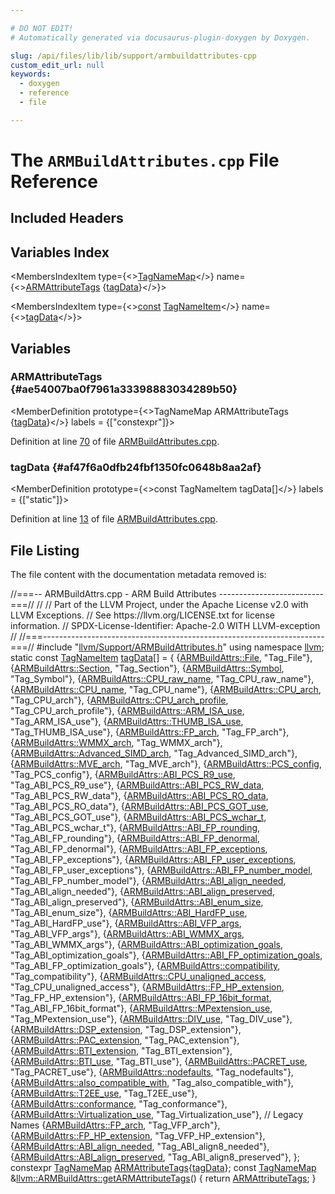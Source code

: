 ```yaml
---

# DO NOT EDIT!
# Automatically generated via docusaurus-plugin-doxygen by Doxygen.

slug: /api/files/lib/lib/support/armbuildattributes-cpp
custom_edit_url: null
keywords:
  - doxygen
  - reference
  - file

---
```





# The `ARMBuildAttributes.cpp` File Reference

<DoxygenPage pluginConfig={pluginConfig}>



## Included Headers

<IncludesList>
<IncludesListItem
  filePath="llvm/Support/ARMBuildAttributes.h"
  permalink="/docs/api/files/include/include/llvm/include/llvm/support/armbuildattributes-h"
  isLocal="true" />
</IncludesList>

## Variables Index

<MembersIndex>

<MembersIndexItem
  type={<><a href="/docs/api/namespaces/llvm/#a8ba0ebd86185aea94f29ed853c4dd97f">TagNameMap</a></>}
  name={<><a href="#ae54007ba0f7961a33398883034289b50">ARMAttributeTags</a> &#123;<a href="#af47f6a0dfb24fbf1350fc0648b8aa2af">tagData</a>&#125;</>}>
</MembersIndexItem>

<MembersIndexItem
  type={<><a href="/docs/api/files/lib/lib/target/lib/target/aarch64/aarch64promoteconstant-cpp/#a90f8350fecae261c25be85d38b451bff">const</a> <a href="/docs/api/structs/llvm/tagnameitem">TagNameItem</a></>}
  name={<><a href="#af47f6a0dfb24fbf1350fc0648b8aa2af">tagData</a></>}>
</MembersIndexItem>

</MembersIndex>


<SectionDefinition>

## Variables

### ARMAttributeTags {#ae54007ba0f7961a33398883034289b50}

<MemberDefinition
  prototype={<>TagNameMap ARMAttributeTags &#123;<a href="#af47f6a0dfb24fbf1350fc0648b8aa2af">tagData</a>&#125;</>}
  labels = {["constexpr"]}>

Definition at line <a href="#l00070">70</a> of file <a href="/docs/api/files/lib/lib/support/armbuildattributes-cpp">ARMBuildAttributes.cpp</a>.
</MemberDefinition>

### tagData {#af47f6a0dfb24fbf1350fc0648b8aa2af}

<MemberDefinition
  prototype={<>const TagNameItem tagData&#91;&#93;</>}
  labels = {["static"]}>

Definition at line <a href="#l00013">13</a> of file <a href="/docs/api/files/lib/lib/support/armbuildattributes-cpp">ARMBuildAttributes.cpp</a>.
</MemberDefinition>

</SectionDefinition>

## File Listing

The file content with the documentation metadata removed is:

<ProgramListing>

<Link id="l00001" /><CodeLine lineNumber="1"><Highlight kind="comment">//===-- ARMBuildAttrs.cpp - ARM Build Attributes --------------------------===//</Highlight><Highlight kind="normal"></Highlight></CodeLine>
<Link id="l00002" /><CodeLine lineNumber="2"><Highlight kind="normal"></Highlight><Highlight kind="comment">//</Highlight><Highlight kind="normal"></Highlight></CodeLine>
<Link id="l00003" /><CodeLine lineNumber="3"><Highlight kind="normal"></Highlight><Highlight kind="comment">// Part of the LLVM Project, under the Apache License v2.0 with LLVM Exceptions.</Highlight><Highlight kind="normal"></Highlight></CodeLine>
<Link id="l00004" /><CodeLine lineNumber="4"><Highlight kind="normal"></Highlight><Highlight kind="comment">// See https://llvm.org/LICENSE.txt for license information.</Highlight><Highlight kind="normal"></Highlight></CodeLine>
<Link id="l00005" /><CodeLine lineNumber="5"><Highlight kind="normal"></Highlight><Highlight kind="comment">// SPDX-License-Identifier: Apache-2.0 WITH LLVM-exception</Highlight><Highlight kind="normal"></Highlight></CodeLine>
<Link id="l00006" /><CodeLine lineNumber="6"><Highlight kind="normal"></Highlight><Highlight kind="comment">//</Highlight><Highlight kind="normal"></Highlight></CodeLine>
<Link id="l00007" /><CodeLine lineNumber="7"><Highlight kind="normal"></Highlight><Highlight kind="comment">//===----------------------------------------------------------------------===//</Highlight><Highlight kind="normal"></Highlight></CodeLine>
<Link id="l00008" /><CodeLine lineNumber="8"><Highlight kind="normal"></Highlight></CodeLine>
<Link id="l00009" /><CodeLine lineNumber="9"><Highlight kind="normal"></Highlight><Highlight kind="preprocessor">#include &quot;<a href="/docs/api/files/include/include/llvm/include/llvm/support/armbuildattributes-h">llvm/Support/ARMBuildAttributes.h</a>&quot;</Highlight><Highlight kind="normal"></Highlight></CodeLine>
<Link id="l00010" /><CodeLine lineNumber="10"><Highlight kind="normal"></Highlight></CodeLine>
<Link id="l00011" /><CodeLine lineNumber="11"><Highlight kind="normal"></Highlight><Highlight kind="keyword">using namespace </Highlight><Highlight kind="normal"><a href="/docs/api/namespaces/llvm">llvm</a>;</Highlight></CodeLine>
<Link id="l00012" /><CodeLine lineNumber="12"><Highlight kind="normal"></Highlight></CodeLine>
<Link id="l00013" /><CodeLine lineNumber="13" lineLink="#af47f6a0dfb24fbf1350fc0648b8aa2af"><Highlight kind="normal"></Highlight><Highlight kind="keyword">static</Highlight><Highlight kind="normal"> </Highlight><Highlight kind="keyword">const</Highlight><Highlight kind="normal"> <a href="/docs/api/structs/llvm/tagnameitem">TagNameItem</a> <a href="#af47f6a0dfb24fbf1350fc0648b8aa2af">tagData</a>&#91;&#93; = &#123;</Highlight></CodeLine>
<Link id="l00014" /><CodeLine lineNumber="14"><Highlight kind="normal">    &#123;<a href="/docs/api/namespaces/llvm/armbuildattrs/#aea10ca6bf098a425d51ac7fe65d30ed6aecf09ba70b320e04fec09afb59d502cd">ARMBuildAttrs::File</a>, </Highlight><Highlight kind="stringliteral">&quot;Tag&#95;File&quot;</Highlight><Highlight kind="normal">&#125;,</Highlight></CodeLine>
<Link id="l00015" /><CodeLine lineNumber="15"><Highlight kind="normal">    &#123;<a href="/docs/api/namespaces/llvm/armbuildattrs/#aea10ca6bf098a425d51ac7fe65d30ed6a69c8a3bdf3f5753779a342f0cd97c090">ARMBuildAttrs::Section</a>, </Highlight><Highlight kind="stringliteral">&quot;Tag&#95;Section&quot;</Highlight><Highlight kind="normal">&#125;,</Highlight></CodeLine>
<Link id="l00016" /><CodeLine lineNumber="16"><Highlight kind="normal">    &#123;<a href="/docs/api/namespaces/llvm/armbuildattrs/#aea10ca6bf098a425d51ac7fe65d30ed6aa10cda45fcbf7c8c9804e4e4d2e1bcdf">ARMBuildAttrs::Symbol</a>, </Highlight><Highlight kind="stringliteral">&quot;Tag&#95;Symbol&quot;</Highlight><Highlight kind="normal">&#125;,</Highlight></CodeLine>
<Link id="l00017" /><CodeLine lineNumber="17"><Highlight kind="normal">    &#123;<a href="/docs/api/namespaces/llvm/armbuildattrs/#aea10ca6bf098a425d51ac7fe65d30ed6a0362da29c55d6c2206ecda52ee258ccc">ARMBuildAttrs::CPU&#95;raw&#95;name</a>, </Highlight><Highlight kind="stringliteral">&quot;Tag&#95;CPU&#95;raw&#95;name&quot;</Highlight><Highlight kind="normal">&#125;,</Highlight></CodeLine>
<Link id="l00018" /><CodeLine lineNumber="18"><Highlight kind="normal">    &#123;<a href="/docs/api/namespaces/llvm/armbuildattrs/#aea10ca6bf098a425d51ac7fe65d30ed6ae72f5987483e0286f0225c32b27e4441">ARMBuildAttrs::CPU&#95;name</a>, </Highlight><Highlight kind="stringliteral">&quot;Tag&#95;CPU&#95;name&quot;</Highlight><Highlight kind="normal">&#125;,</Highlight></CodeLine>
<Link id="l00019" /><CodeLine lineNumber="19"><Highlight kind="normal">    &#123;<a href="/docs/api/namespaces/llvm/armbuildattrs/#aea10ca6bf098a425d51ac7fe65d30ed6a0279c11a681fcdb5d127fe510b794dae">ARMBuildAttrs::CPU&#95;arch</a>, </Highlight><Highlight kind="stringliteral">&quot;Tag&#95;CPU&#95;arch&quot;</Highlight><Highlight kind="normal">&#125;,</Highlight></CodeLine>
<Link id="l00020" /><CodeLine lineNumber="20"><Highlight kind="normal">    &#123;<a href="/docs/api/namespaces/llvm/armbuildattrs/#aea10ca6bf098a425d51ac7fe65d30ed6adc480a9854461c31275e13b17a431956">ARMBuildAttrs::CPU&#95;arch&#95;profile</a>, </Highlight><Highlight kind="stringliteral">&quot;Tag&#95;CPU&#95;arch&#95;profile&quot;</Highlight><Highlight kind="normal">&#125;,</Highlight></CodeLine>
<Link id="l00021" /><CodeLine lineNumber="21"><Highlight kind="normal">    &#123;<a href="/docs/api/namespaces/llvm/armbuildattrs/#aea10ca6bf098a425d51ac7fe65d30ed6a32c829f47c3280a9c081198fc927f3c2">ARMBuildAttrs::ARM&#95;ISA&#95;use</a>, </Highlight><Highlight kind="stringliteral">&quot;Tag&#95;ARM&#95;ISA&#95;use&quot;</Highlight><Highlight kind="normal">&#125;,</Highlight></CodeLine>
<Link id="l00022" /><CodeLine lineNumber="22"><Highlight kind="normal">    &#123;<a href="/docs/api/namespaces/llvm/armbuildattrs/#aea10ca6bf098a425d51ac7fe65d30ed6add6bd85d9bcdd64df76ff3ce8ff59282">ARMBuildAttrs::THUMB&#95;ISA&#95;use</a>, </Highlight><Highlight kind="stringliteral">&quot;Tag&#95;THUMB&#95;ISA&#95;use&quot;</Highlight><Highlight kind="normal">&#125;,</Highlight></CodeLine>
<Link id="l00023" /><CodeLine lineNumber="23"><Highlight kind="normal">    &#123;<a href="/docs/api/namespaces/llvm/armbuildattrs/#aea10ca6bf098a425d51ac7fe65d30ed6acdcbb4288e972e89754d75ae3055c5ad">ARMBuildAttrs::FP&#95;arch</a>, </Highlight><Highlight kind="stringliteral">&quot;Tag&#95;FP&#95;arch&quot;</Highlight><Highlight kind="normal">&#125;,</Highlight></CodeLine>
<Link id="l00024" /><CodeLine lineNumber="24"><Highlight kind="normal">    &#123;<a href="/docs/api/namespaces/llvm/armbuildattrs/#aea10ca6bf098a425d51ac7fe65d30ed6ab93860980699a6172e0a0732ed64ed9b">ARMBuildAttrs::WMMX&#95;arch</a>, </Highlight><Highlight kind="stringliteral">&quot;Tag&#95;WMMX&#95;arch&quot;</Highlight><Highlight kind="normal">&#125;,</Highlight></CodeLine>
<Link id="l00025" /><CodeLine lineNumber="25"><Highlight kind="normal">    &#123;<a href="/docs/api/namespaces/llvm/armbuildattrs/#aea10ca6bf098a425d51ac7fe65d30ed6a80cebeb60c235348741536710cd9d899">ARMBuildAttrs::Advanced&#95;SIMD&#95;arch</a>, </Highlight><Highlight kind="stringliteral">&quot;Tag&#95;Advanced&#95;SIMD&#95;arch&quot;</Highlight><Highlight kind="normal">&#125;,</Highlight></CodeLine>
<Link id="l00026" /><CodeLine lineNumber="26"><Highlight kind="normal">    &#123;<a href="/docs/api/namespaces/llvm/armbuildattrs/#aea10ca6bf098a425d51ac7fe65d30ed6a7b8e76f3d836b46eb71f9d78074a8513">ARMBuildAttrs::MVE&#95;arch</a>, </Highlight><Highlight kind="stringliteral">&quot;Tag&#95;MVE&#95;arch&quot;</Highlight><Highlight kind="normal">&#125;,</Highlight></CodeLine>
<Link id="l00027" /><CodeLine lineNumber="27"><Highlight kind="normal">    &#123;<a href="/docs/api/namespaces/llvm/armbuildattrs/#aea10ca6bf098a425d51ac7fe65d30ed6a198a89e97d01d780410a4006b0b62c6c">ARMBuildAttrs::PCS&#95;config</a>, </Highlight><Highlight kind="stringliteral">&quot;Tag&#95;PCS&#95;config&quot;</Highlight><Highlight kind="normal">&#125;,</Highlight></CodeLine>
<Link id="l00028" /><CodeLine lineNumber="28"><Highlight kind="normal">    &#123;<a href="/docs/api/namespaces/llvm/armbuildattrs/#aea10ca6bf098a425d51ac7fe65d30ed6a0964c14e79a9c2fa99f194c69cc5f336">ARMBuildAttrs::ABI&#95;PCS&#95;R9&#95;use</a>, </Highlight><Highlight kind="stringliteral">&quot;Tag&#95;ABI&#95;PCS&#95;R9&#95;use&quot;</Highlight><Highlight kind="normal">&#125;,</Highlight></CodeLine>
<Link id="l00029" /><CodeLine lineNumber="29"><Highlight kind="normal">    &#123;<a href="/docs/api/namespaces/llvm/armbuildattrs/#aea10ca6bf098a425d51ac7fe65d30ed6accb41d9beb53ac339b0531d97ffdaebc">ARMBuildAttrs::ABI&#95;PCS&#95;RW&#95;data</a>, </Highlight><Highlight kind="stringliteral">&quot;Tag&#95;ABI&#95;PCS&#95;RW&#95;data&quot;</Highlight><Highlight kind="normal">&#125;,</Highlight></CodeLine>
<Link id="l00030" /><CodeLine lineNumber="30"><Highlight kind="normal">    &#123;<a href="/docs/api/namespaces/llvm/armbuildattrs/#aea10ca6bf098a425d51ac7fe65d30ed6a7f6d5031ccd8a14323deed1c0d28609d">ARMBuildAttrs::ABI&#95;PCS&#95;RO&#95;data</a>, </Highlight><Highlight kind="stringliteral">&quot;Tag&#95;ABI&#95;PCS&#95;RO&#95;data&quot;</Highlight><Highlight kind="normal">&#125;,</Highlight></CodeLine>
<Link id="l00031" /><CodeLine lineNumber="31"><Highlight kind="normal">    &#123;<a href="/docs/api/namespaces/llvm/armbuildattrs/#aea10ca6bf098a425d51ac7fe65d30ed6ae85cee6326e89db14ad33163ec46cbaa">ARMBuildAttrs::ABI&#95;PCS&#95;GOT&#95;use</a>, </Highlight><Highlight kind="stringliteral">&quot;Tag&#95;ABI&#95;PCS&#95;GOT&#95;use&quot;</Highlight><Highlight kind="normal">&#125;,</Highlight></CodeLine>
<Link id="l00032" /><CodeLine lineNumber="32"><Highlight kind="normal">    &#123;<a href="/docs/api/namespaces/llvm/armbuildattrs/#aea10ca6bf098a425d51ac7fe65d30ed6ada666cc0d3391912e7a0ff83e679454f">ARMBuildAttrs::ABI&#95;PCS&#95;wchar&#95;t</a>, </Highlight><Highlight kind="stringliteral">&quot;Tag&#95;ABI&#95;PCS&#95;wchar&#95;t&quot;</Highlight><Highlight kind="normal">&#125;,</Highlight></CodeLine>
<Link id="l00033" /><CodeLine lineNumber="33"><Highlight kind="normal">    &#123;<a href="/docs/api/namespaces/llvm/armbuildattrs/#aea10ca6bf098a425d51ac7fe65d30ed6a8ed6bd6b18bf9d6d628c8e1912ef2f31">ARMBuildAttrs::ABI&#95;FP&#95;rounding</a>, </Highlight><Highlight kind="stringliteral">&quot;Tag&#95;ABI&#95;FP&#95;rounding&quot;</Highlight><Highlight kind="normal">&#125;,</Highlight></CodeLine>
<Link id="l00034" /><CodeLine lineNumber="34"><Highlight kind="normal">    &#123;<a href="/docs/api/namespaces/llvm/armbuildattrs/#aea10ca6bf098a425d51ac7fe65d30ed6ae1386dbaa759a88292fcc2b68c0d14f4">ARMBuildAttrs::ABI&#95;FP&#95;denormal</a>, </Highlight><Highlight kind="stringliteral">&quot;Tag&#95;ABI&#95;FP&#95;denormal&quot;</Highlight><Highlight kind="normal">&#125;,</Highlight></CodeLine>
<Link id="l00035" /><CodeLine lineNumber="35"><Highlight kind="normal">    &#123;<a href="/docs/api/namespaces/llvm/armbuildattrs/#aea10ca6bf098a425d51ac7fe65d30ed6a1acf9241c03a844b51e1492c2c2228f0">ARMBuildAttrs::ABI&#95;FP&#95;exceptions</a>, </Highlight><Highlight kind="stringliteral">&quot;Tag&#95;ABI&#95;FP&#95;exceptions&quot;</Highlight><Highlight kind="normal">&#125;,</Highlight></CodeLine>
<Link id="l00036" /><CodeLine lineNumber="36"><Highlight kind="normal">    &#123;<a href="/docs/api/namespaces/llvm/armbuildattrs/#aea10ca6bf098a425d51ac7fe65d30ed6a7713bcbae1d309d04be30e80c09af5eb">ARMBuildAttrs::ABI&#95;FP&#95;user&#95;exceptions</a>, </Highlight><Highlight kind="stringliteral">&quot;Tag&#95;ABI&#95;FP&#95;user&#95;exceptions&quot;</Highlight><Highlight kind="normal">&#125;,</Highlight></CodeLine>
<Link id="l00037" /><CodeLine lineNumber="37"><Highlight kind="normal">    &#123;<a href="/docs/api/namespaces/llvm/armbuildattrs/#aea10ca6bf098a425d51ac7fe65d30ed6aa07c7312c024adf64133e98b59a94db5">ARMBuildAttrs::ABI&#95;FP&#95;number&#95;model</a>, </Highlight><Highlight kind="stringliteral">&quot;Tag&#95;ABI&#95;FP&#95;number&#95;model&quot;</Highlight><Highlight kind="normal">&#125;,</Highlight></CodeLine>
<Link id="l00038" /><CodeLine lineNumber="38"><Highlight kind="normal">    &#123;<a href="/docs/api/namespaces/llvm/armbuildattrs/#aea10ca6bf098a425d51ac7fe65d30ed6a458d4988672152c24861c424f2df6942">ARMBuildAttrs::ABI&#95;align&#95;needed</a>, </Highlight><Highlight kind="stringliteral">&quot;Tag&#95;ABI&#95;align&#95;needed&quot;</Highlight><Highlight kind="normal">&#125;,</Highlight></CodeLine>
<Link id="l00039" /><CodeLine lineNumber="39"><Highlight kind="normal">    &#123;<a href="/docs/api/namespaces/llvm/armbuildattrs/#aea10ca6bf098a425d51ac7fe65d30ed6ad2911b24d0ff493a03bd863a12280946">ARMBuildAttrs::ABI&#95;align&#95;preserved</a>, </Highlight><Highlight kind="stringliteral">&quot;Tag&#95;ABI&#95;align&#95;preserved&quot;</Highlight><Highlight kind="normal">&#125;,</Highlight></CodeLine>
<Link id="l00040" /><CodeLine lineNumber="40"><Highlight kind="normal">    &#123;<a href="/docs/api/namespaces/llvm/armbuildattrs/#aea10ca6bf098a425d51ac7fe65d30ed6aa9cf068cbe5f0fe5c826c159f9581258">ARMBuildAttrs::ABI&#95;enum&#95;size</a>, </Highlight><Highlight kind="stringliteral">&quot;Tag&#95;ABI&#95;enum&#95;size&quot;</Highlight><Highlight kind="normal">&#125;,</Highlight></CodeLine>
<Link id="l00041" /><CodeLine lineNumber="41"><Highlight kind="normal">    &#123;<a href="/docs/api/namespaces/llvm/armbuildattrs/#aea10ca6bf098a425d51ac7fe65d30ed6ac1e2a90ed1ea61e5a9c94403450ffcf0">ARMBuildAttrs::ABI&#95;HardFP&#95;use</a>, </Highlight><Highlight kind="stringliteral">&quot;Tag&#95;ABI&#95;HardFP&#95;use&quot;</Highlight><Highlight kind="normal">&#125;,</Highlight></CodeLine>
<Link id="l00042" /><CodeLine lineNumber="42"><Highlight kind="normal">    &#123;<a href="/docs/api/namespaces/llvm/armbuildattrs/#aea10ca6bf098a425d51ac7fe65d30ed6a9f20129d5b198bbb84eb3debe3a32655">ARMBuildAttrs::ABI&#95;VFP&#95;args</a>, </Highlight><Highlight kind="stringliteral">&quot;Tag&#95;ABI&#95;VFP&#95;args&quot;</Highlight><Highlight kind="normal">&#125;,</Highlight></CodeLine>
<Link id="l00043" /><CodeLine lineNumber="43"><Highlight kind="normal">    &#123;<a href="/docs/api/namespaces/llvm/armbuildattrs/#aea10ca6bf098a425d51ac7fe65d30ed6a649e2334678c104a4fb52d7935de66e6">ARMBuildAttrs::ABI&#95;WMMX&#95;args</a>, </Highlight><Highlight kind="stringliteral">&quot;Tag&#95;ABI&#95;WMMX&#95;args&quot;</Highlight><Highlight kind="normal">&#125;,</Highlight></CodeLine>
<Link id="l00044" /><CodeLine lineNumber="44"><Highlight kind="normal">    &#123;<a href="/docs/api/namespaces/llvm/armbuildattrs/#aea10ca6bf098a425d51ac7fe65d30ed6a71616e041eed64dc71a644b40ea17a4f">ARMBuildAttrs::ABI&#95;optimization&#95;goals</a>, </Highlight><Highlight kind="stringliteral">&quot;Tag&#95;ABI&#95;optimization&#95;goals&quot;</Highlight><Highlight kind="normal">&#125;,</Highlight></CodeLine>
<Link id="l00045" /><CodeLine lineNumber="45"><Highlight kind="normal">    &#123;<a href="/docs/api/namespaces/llvm/armbuildattrs/#aea10ca6bf098a425d51ac7fe65d30ed6aa4f690895ab6614ca448254bf99dbe38">ARMBuildAttrs::ABI&#95;FP&#95;optimization&#95;goals</a>, </Highlight><Highlight kind="stringliteral">&quot;Tag&#95;ABI&#95;FP&#95;optimization&#95;goals&quot;</Highlight><Highlight kind="normal">&#125;,</Highlight></CodeLine>
<Link id="l00046" /><CodeLine lineNumber="46"><Highlight kind="normal">    &#123;<a href="/docs/api/namespaces/llvm/armbuildattrs/#aea10ca6bf098a425d51ac7fe65d30ed6aee5378bf980643c8d8411fac97ff7cb0">ARMBuildAttrs::compatibility</a>, </Highlight><Highlight kind="stringliteral">&quot;Tag&#95;compatibility&quot;</Highlight><Highlight kind="normal">&#125;,</Highlight></CodeLine>
<Link id="l00047" /><CodeLine lineNumber="47"><Highlight kind="normal">    &#123;<a href="/docs/api/namespaces/llvm/armbuildattrs/#aea10ca6bf098a425d51ac7fe65d30ed6a2c3301699af6d702cd84e3e67bd8fd38">ARMBuildAttrs::CPU&#95;unaligned&#95;access</a>, </Highlight><Highlight kind="stringliteral">&quot;Tag&#95;CPU&#95;unaligned&#95;access&quot;</Highlight><Highlight kind="normal">&#125;,</Highlight></CodeLine>
<Link id="l00048" /><CodeLine lineNumber="48"><Highlight kind="normal">    &#123;<a href="/docs/api/namespaces/llvm/armbuildattrs/#aea10ca6bf098a425d51ac7fe65d30ed6a46d720d15e2beb148b6dc0cbaaf323a8">ARMBuildAttrs::FP&#95;HP&#95;extension</a>, </Highlight><Highlight kind="stringliteral">&quot;Tag&#95;FP&#95;HP&#95;extension&quot;</Highlight><Highlight kind="normal">&#125;,</Highlight></CodeLine>
<Link id="l00049" /><CodeLine lineNumber="49"><Highlight kind="normal">    &#123;<a href="/docs/api/namespaces/llvm/armbuildattrs/#aea10ca6bf098a425d51ac7fe65d30ed6a0b4b958032823ee1b0b8957808ffb823">ARMBuildAttrs::ABI&#95;FP&#95;16bit&#95;format</a>, </Highlight><Highlight kind="stringliteral">&quot;Tag&#95;ABI&#95;FP&#95;16bit&#95;format&quot;</Highlight><Highlight kind="normal">&#125;,</Highlight></CodeLine>
<Link id="l00050" /><CodeLine lineNumber="50"><Highlight kind="normal">    &#123;<a href="/docs/api/namespaces/llvm/armbuildattrs/#aea10ca6bf098a425d51ac7fe65d30ed6aa83f5b2511c84a5080ea185a6f315f05">ARMBuildAttrs::MPextension&#95;use</a>, </Highlight><Highlight kind="stringliteral">&quot;Tag&#95;MPextension&#95;use&quot;</Highlight><Highlight kind="normal">&#125;,</Highlight></CodeLine>
<Link id="l00051" /><CodeLine lineNumber="51"><Highlight kind="normal">    &#123;<a href="/docs/api/namespaces/llvm/armbuildattrs/#aea10ca6bf098a425d51ac7fe65d30ed6a9d2b627f8f8a450a467befb8eee43f8d">ARMBuildAttrs::DIV&#95;use</a>, </Highlight><Highlight kind="stringliteral">&quot;Tag&#95;DIV&#95;use&quot;</Highlight><Highlight kind="normal">&#125;,</Highlight></CodeLine>
<Link id="l00052" /><CodeLine lineNumber="52"><Highlight kind="normal">    &#123;<a href="/docs/api/namespaces/llvm/armbuildattrs/#aea10ca6bf098a425d51ac7fe65d30ed6ac41e338bd0ebad18ef47c0ef3dd35ddc">ARMBuildAttrs::DSP&#95;extension</a>, </Highlight><Highlight kind="stringliteral">&quot;Tag&#95;DSP&#95;extension&quot;</Highlight><Highlight kind="normal">&#125;,</Highlight></CodeLine>
<Link id="l00053" /><CodeLine lineNumber="53"><Highlight kind="normal">    &#123;<a href="/docs/api/namespaces/llvm/armbuildattrs/#aea10ca6bf098a425d51ac7fe65d30ed6ae4ba9f321f9347ac72e200b6c0537ace">ARMBuildAttrs::PAC&#95;extension</a>, </Highlight><Highlight kind="stringliteral">&quot;Tag&#95;PAC&#95;extension&quot;</Highlight><Highlight kind="normal">&#125;,</Highlight></CodeLine>
<Link id="l00054" /><CodeLine lineNumber="54"><Highlight kind="normal">    &#123;<a href="/docs/api/namespaces/llvm/armbuildattrs/#aea10ca6bf098a425d51ac7fe65d30ed6a95179de49813a1def4a7bf42db5ef7b1">ARMBuildAttrs::BTI&#95;extension</a>, </Highlight><Highlight kind="stringliteral">&quot;Tag&#95;BTI&#95;extension&quot;</Highlight><Highlight kind="normal">&#125;,</Highlight></CodeLine>
<Link id="l00055" /><CodeLine lineNumber="55"><Highlight kind="normal">    &#123;<a href="/docs/api/namespaces/llvm/armbuildattrs/#aea10ca6bf098a425d51ac7fe65d30ed6a46b911d75decdcf20036378053038620">ARMBuildAttrs::BTI&#95;use</a>, </Highlight><Highlight kind="stringliteral">&quot;Tag&#95;BTI&#95;use&quot;</Highlight><Highlight kind="normal">&#125;,</Highlight></CodeLine>
<Link id="l00056" /><CodeLine lineNumber="56"><Highlight kind="normal">    &#123;<a href="/docs/api/namespaces/llvm/armbuildattrs/#aea10ca6bf098a425d51ac7fe65d30ed6ad0186675a4abca39f2ab7de5fae393a4">ARMBuildAttrs::PACRET&#95;use</a>, </Highlight><Highlight kind="stringliteral">&quot;Tag&#95;PACRET&#95;use&quot;</Highlight><Highlight kind="normal">&#125;,</Highlight></CodeLine>
<Link id="l00057" /><CodeLine lineNumber="57"><Highlight kind="normal">    &#123;<a href="/docs/api/namespaces/llvm/armbuildattrs/#aea10ca6bf098a425d51ac7fe65d30ed6af66e1a5d35795c9f4588899cb906d1b4">ARMBuildAttrs::nodefaults</a>, </Highlight><Highlight kind="stringliteral">&quot;Tag&#95;nodefaults&quot;</Highlight><Highlight kind="normal">&#125;,</Highlight></CodeLine>
<Link id="l00058" /><CodeLine lineNumber="58"><Highlight kind="normal">    &#123;<a href="/docs/api/namespaces/llvm/armbuildattrs/#aea10ca6bf098a425d51ac7fe65d30ed6ae7d2fb9ecbaf6f8877339bb00a8aaf97">ARMBuildAttrs::also&#95;compatible&#95;with</a>, </Highlight><Highlight kind="stringliteral">&quot;Tag&#95;also&#95;compatible&#95;with&quot;</Highlight><Highlight kind="normal">&#125;,</Highlight></CodeLine>
<Link id="l00059" /><CodeLine lineNumber="59"><Highlight kind="normal">    &#123;<a href="/docs/api/namespaces/llvm/armbuildattrs/#aea10ca6bf098a425d51ac7fe65d30ed6a0be4ed5986e31645aea4737dcede7836">ARMBuildAttrs::T2EE&#95;use</a>, </Highlight><Highlight kind="stringliteral">&quot;Tag&#95;T2EE&#95;use&quot;</Highlight><Highlight kind="normal">&#125;,</Highlight></CodeLine>
<Link id="l00060" /><CodeLine lineNumber="60"><Highlight kind="normal">    &#123;<a href="/docs/api/namespaces/llvm/armbuildattrs/#aea10ca6bf098a425d51ac7fe65d30ed6afa4f1dc423189339764d245b71668e39">ARMBuildAttrs::conformance</a>, </Highlight><Highlight kind="stringliteral">&quot;Tag&#95;conformance&quot;</Highlight><Highlight kind="normal">&#125;,</Highlight></CodeLine>
<Link id="l00061" /><CodeLine lineNumber="61"><Highlight kind="normal">    &#123;<a href="/docs/api/namespaces/llvm/armbuildattrs/#aea10ca6bf098a425d51ac7fe65d30ed6a3a1243e2ca97bc9f4e4e197693c145d3">ARMBuildAttrs::Virtualization&#95;use</a>, </Highlight><Highlight kind="stringliteral">&quot;Tag&#95;Virtualization&#95;use&quot;</Highlight><Highlight kind="normal">&#125;,</Highlight></CodeLine>
<Link id="l00062" /><CodeLine lineNumber="62"><Highlight kind="normal"></Highlight></CodeLine>
<Link id="l00063" /><CodeLine lineNumber="63"><Highlight kind="normal">    </Highlight><Highlight kind="comment">// Legacy Names</Highlight><Highlight kind="normal"></Highlight></CodeLine>
<Link id="l00064" /><CodeLine lineNumber="64"><Highlight kind="normal">    &#123;<a href="/docs/api/namespaces/llvm/armbuildattrs/#aea10ca6bf098a425d51ac7fe65d30ed6acdcbb4288e972e89754d75ae3055c5ad">ARMBuildAttrs::FP&#95;arch</a>, </Highlight><Highlight kind="stringliteral">&quot;Tag&#95;VFP&#95;arch&quot;</Highlight><Highlight kind="normal">&#125;,</Highlight></CodeLine>
<Link id="l00065" /><CodeLine lineNumber="65"><Highlight kind="normal">    &#123;<a href="/docs/api/namespaces/llvm/armbuildattrs/#aea10ca6bf098a425d51ac7fe65d30ed6a46d720d15e2beb148b6dc0cbaaf323a8">ARMBuildAttrs::FP&#95;HP&#95;extension</a>, </Highlight><Highlight kind="stringliteral">&quot;Tag&#95;VFP&#95;HP&#95;extension&quot;</Highlight><Highlight kind="normal">&#125;,</Highlight></CodeLine>
<Link id="l00066" /><CodeLine lineNumber="66"><Highlight kind="normal">    &#123;<a href="/docs/api/namespaces/llvm/armbuildattrs/#aea10ca6bf098a425d51ac7fe65d30ed6a458d4988672152c24861c424f2df6942">ARMBuildAttrs::ABI&#95;align&#95;needed</a>, </Highlight><Highlight kind="stringliteral">&quot;Tag&#95;ABI&#95;align8&#95;needed&quot;</Highlight><Highlight kind="normal">&#125;,</Highlight></CodeLine>
<Link id="l00067" /><CodeLine lineNumber="67"><Highlight kind="normal">    &#123;<a href="/docs/api/namespaces/llvm/armbuildattrs/#aea10ca6bf098a425d51ac7fe65d30ed6ad2911b24d0ff493a03bd863a12280946">ARMBuildAttrs::ABI&#95;align&#95;preserved</a>, </Highlight><Highlight kind="stringliteral">&quot;Tag&#95;ABI&#95;align8&#95;preserved&quot;</Highlight><Highlight kind="normal">&#125;,</Highlight></CodeLine>
<Link id="l00068" /><CodeLine lineNumber="68"><Highlight kind="normal">&#125;;</Highlight></CodeLine>
<Link id="l00069" /><CodeLine lineNumber="69"><Highlight kind="normal"></Highlight></CodeLine>
<Link id="l00070" /><CodeLine lineNumber="70" lineLink="#ae54007ba0f7961a33398883034289b50"><Highlight kind="normal"></Highlight><Highlight kind="keyword">constexpr</Highlight><Highlight kind="normal"> <a href="/docs/api/namespaces/llvm/#a8ba0ebd86185aea94f29ed853c4dd97f">TagNameMap</a> <a href="#ae54007ba0f7961a33398883034289b50">ARMAttributeTags</a>&#123;<a href="#af47f6a0dfb24fbf1350fc0648b8aa2af">tagData</a>&#125;;</Highlight></CodeLine>
<Link id="l00071" /><CodeLine lineNumber="71" lineLink="/docs/api/namespaces/llvm/armbuildattrs/#a4bc717a2163815ca03dcec7cbf4bb7f5"><Highlight kind="normal"></Highlight><Highlight kind="keyword">const</Highlight><Highlight kind="normal"> <a href="/docs/api/namespaces/llvm/#a8ba0ebd86185aea94f29ed853c4dd97f">TagNameMap</a> &amp;<a href="/docs/api/namespaces/llvm/armbuildattrs/#a4bc717a2163815ca03dcec7cbf4bb7f5">llvm::ARMBuildAttrs::getARMAttributeTags</a>() &#123;</Highlight></CodeLine>
<Link id="l00072" /><CodeLine lineNumber="72"><Highlight kind="normal">  </Highlight><Highlight kind="keywordflow">return</Highlight><Highlight kind="normal"> <a href="#ae54007ba0f7961a33398883034289b50">ARMAttributeTags</a>;</Highlight></CodeLine>
<Link id="l00073" /><CodeLine lineNumber="73"><Highlight kind="normal">&#125;</Highlight></CodeLine>

</ProgramListing>


</DoxygenPage>
